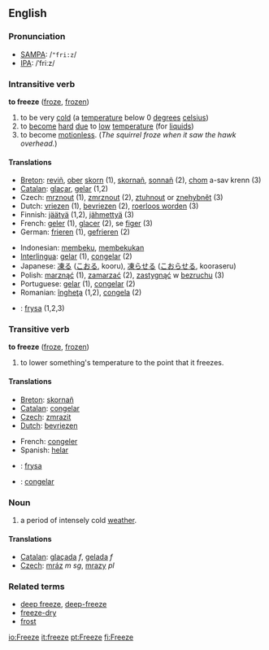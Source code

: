 ==English==
=== Pronunciation ===
*[[w:SAMPA|SAMPA]]: /<tt>"fri:z</tt>/
*[[w:IPA|IPA]]: /ˈfriːz/

=== Intransitive verb ===

'''to freeze''' ([[froze]], [[frozen]])

# to be very [[cold]] (a [[temperature]] below 0 [[degree]]s [[celsius]])
# to [[become]] [[hard]] [[due]] to [[low]] [[temperature]] (for [[liquid]]s)
# to become [[motionless]].  (''The squirrel froze when it saw the hawk overhead.'')

==== Translations ====
{{top}}
*[[Breton]]: [[reviñ]], [[ober]] [[skorn]] (1), [[skornañ]], [[sonnañ]] (2), [[chom]] a-sav krenn (3)
*[[Catalan]]: [[glaçar]], [[gelar]] (1,2)
*Czech: [[mrznout]] (1), [[zmrznout]] (2), [[ztuhnout]] or [[znehybnět]] (3)
*Dutch: [[vriezen]] (1), [[bevriezen]] (2), [[roerloos worden]] (3)
*Finnish: [[jäätyä]] (1,2), [[jähmettyä]] (3)
*French: [[geler]] (1), [[glacer]] (2), se [[figer]] (3)
*German: [[frieren]] (1), [[gefrieren]] (2)
{{mid}}
*Indonesian: [[beku|membeku]], [[beku|membekukan]]
*[[Interlingua]]: [[gelar]] (1), [[congelar]] (2)
*Japanese: [[凍る]] ([[こおる]], kooru), [[凍らせる]] ([[こおらせる]], kooraseru)
*Polish: [[marznąć]] (1), [[zamarzać]] (2), [[zastygnąć]] w [[bezruchu]] (3)
*Portuguese: [[gelar]] (1), [[congelar]] (2)
*Romanian: [[îngheţa]] (1,2), [[congela]] (2)
*{{sv}}: [[frysa]] (1,2,3)
{{bottom}}

=== Transitive verb ===

'''to freeze''' ([[froze]], [[frozen]])

# to lower something's temperature to the point that it freezes.

==== Translations ====
{{top}}
*[[Breton]]: [[skornañ]]
*[[Catalan]]: [[congelar]]
*[[Czech]]: [[zmrazit]]
*[[Dutch]]: [[bevriezen]]
{{mid}}
*French: [[congeler]]
*Spanish: [[helar]]
*{{sv}}: [[frysa]]
*{{pt}}: [[congelar]]
{{bottom}}

===Noun===

# a period of intensely cold [[weather]].

==== Translations ====
*[[Catalan]]: [[glaçada]] ''f'', [[gelada]] ''f''
*[[Czech]]: [[mráz]] ''m'' ''sg'', [[mrazy]]  ''pl''

===Related terms===
*[[deep freeze]], [[deep-freeze]]
*[[freeze-dry]]
*[[frost]]

[[io:Freeze]]
[[it:freeze]]
[[pt:Freeze]]
[[fi:Freeze]]